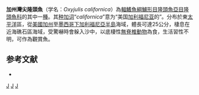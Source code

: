 {{Speciesbox
| taxon = Oxyjulis californica
| binomial_authority = [[Günther|Günther]], 1861
| image = Oxyjulis californica.jpg
| image_width = 250px
| status = LC
| status_system = IUCN3.1
| synonyms = *''Halichoeres californicus''<br /><small>Günther, 1861</small>
}}

'''加州灣尖隆頭魚'''（学名：''Oxyjulis californica''）為[[輻鰭魚綱|輻鰭魚綱]][[鱸形目|鱸形目]][[隆頭魚亞目|隆頭魚亞目]][[隆頭魚科|隆頭魚科]]的其中一[[種|種]]。其[[种加词|种加词]]“''californica''”意为“美国[[加利福尼亚|加利福尼亚]]的”。分布於東[[太平洋|太平洋]]區，從[[美國|美國]][[加州|加州]]至[[墨西哥|墨西哥]][[下加利福尼亞半島|下加利福尼亞半島]]海域，體長可達25公分，棲息在近海礁石區海域，受驚嚇時會躲入沙中，以底棲性[[無脊椎動物|無脊椎動物]]為食，生活習性不明，可作為觀賞魚。

==参考文献==
*{{FishBase_species|genus=Oxyjulis|species=californica|year=2013|month=8}}

{{鱸形目小作品}}

{{Taxonbar}}
[[Category:觀賞魚|J]]
[[Category:尖隆頭魚屬|J]]
[[Category:1861年描述的鱼类|J]]